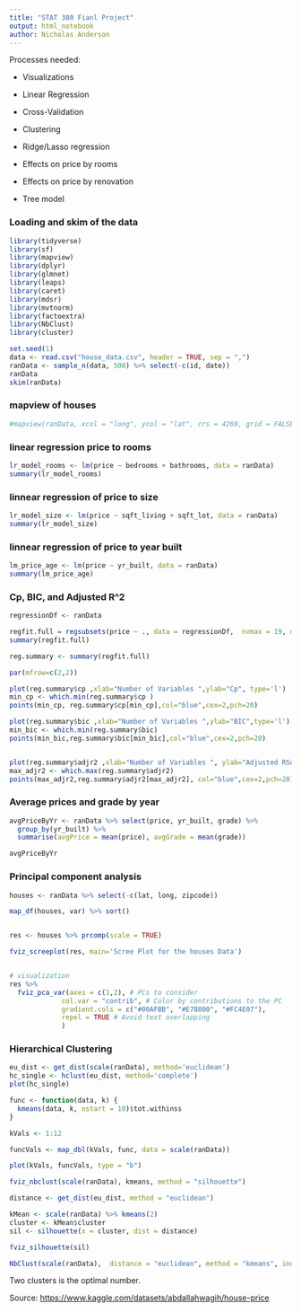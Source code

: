 ---
title: "STAT 380 Fianl Project"
output: html_notebook
author: Nicholas Anderson
---

Processes needed:

- Visualizations

- Linear Regression

- Cross-Validation

- Clustering

- Ridge/Lasso regression

- Effects on price by rooms

- Effects on price by renovation

- Tree model


### Loading and skim of the data
```{r}
library(tidyverse)
library(sf)
library(mapview)
library(dplyr)
library(glmnet)
library(leaps)
library(caret)
library(mdsr)
library(mvtnorm)
library(factoextra)
library(NbClust)
library(cluster)

set.seed(1)
data <- read.csv("house_data.csv", header = TRUE, sep = ",")
ranData <- sample_n(data, 500) %>% select(-c(id, date))
ranData
skim(ranData)
```

### mapview of houses
```{r}

#mapview(ranData, xcol = "long", ycol = "lat", crs = 4269, grid = FALSE)
```

### linear regression price to rooms
```{r}
lr_model_rooms <- lm(price ~ bedrooms + bathrooms, data = ranData)
summary(lr_model_rooms)
```

### linnear regression of price to size
```{r}
lr_model_size <- lm(price ~ sqft_living + sqft_lot, data = ranData)
summary(lr_model_size)
```
### linnear regression of price to year built
```{r}
lm_price_age <- lm(price ~ yr_built, data = ranData)
summary(lm_price_age)
```
### Cp, BIC, and Adjusted R^2
```{r}
regressionDf <- ranData

regfit.full = regsubsets(price ~ ., data = regressionDf,  nvmax = 19, method="forward")
summary(regfit.full)

reg.summary <- summary(regfit.full)

par(mfrow=c(2,2))

plot(reg.summary$cp ,xlab="Number of Variables ",ylab="Cp", type='l')
min_cp <- which.min(reg.summary$cp )
points(min_cp, reg.summary$cp[min_cp],col="blue",cex=2,pch=20)

plot(reg.summary$bic ,xlab="Number of Variables ",ylab="BIC",type='l')
min_bic <- which.min(reg.summary$bic)
points(min_bic,reg.summary$bic[min_bic],col="blue",cex=2,pch=20)


plot(reg.summary$adjr2 ,xlab="Number of Variables ", ylab="Adjusted RSq",type="l")
max_adjr2 <- which.max(reg.summary$adjr2)
points(max_adjr2,reg.summary$adjr2[max_adjr2], col="blue",cex=2,pch=20)
```

### Average prices and grade by year
```{r}
avgPriceByYr <- ranData %>% select(price, yr_built, grade) %>%
  group_by(yr_built) %>%
  summarise(avgPrice = mean(price), avgGrade = mean(grade))

avgPriceByYr


```

### Principal component analysis
```{r}
houses <- ranData %>% select(-c(lat, long, zipcode))

map_df(houses, var) %>% sort()


res <- houses %>% prcomp(scale = TRUE)

fviz_screeplot(res, main='Scree Plot for the houses Data')


# visualization
res %>%
  fviz_pca_var(axes = c(1,2), # PCs to consider
             col.var = "contrib", # Color by contributions to the PC
             gradient.cols = c("#00AFBB", "#E7B800", "#FC4E07"),
             repel = TRUE # Avoid text overlapping
             )
```

### Hierarchical Clustering
```{r}
eu_dist <- get_dist(scale(ranData), method='euclidean')
hc_single <- hclust(eu_dist, method='complete')
plot(hc_single)

func <- function(data, k) {
  kmeans(data, k, nstart = 10)$tot.withinss
}

kVals <- 1:12

funcVals <- map_dbl(kVals, func, data = scale(ranData))

plot(kVals, funcVals, type = "b")

fviz_nbclust(scale(ranData), kmeans, method = "silhouette")

distance <- get_dist(eu_dist, method = "euclidean")

kMean <- scale(ranData) %>% kmeans(2)
cluster <- kMean$cluster
sil <- silhouette(x = cluster, dist = distance)

fviz_silhouette(sil)

NbClust(scale(ranData),  distance = "euclidean", method = "kmeans", index = "hartigan")
```

Two clusters is the optimal number. 









Source: <https://www.kaggle.com/datasets/abdallahwagih/house-price>
